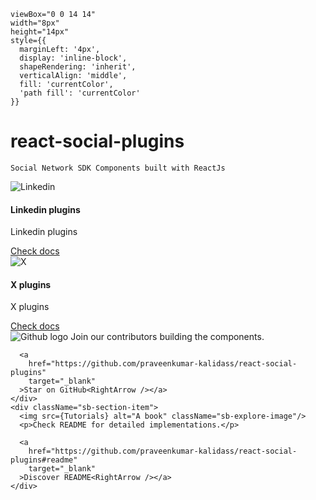 

    viewBox="0 0 14 14" 
    width="8px" 
    height="14px" 
    style={{ 
      marginLeft: '4px',
      display: 'inline-block',
      shapeRendering: 'inherit',
      verticalAlign: 'middle',
      fill: 'currentColor',
      'path fill': 'currentColor'
    }}
>
  <path d="m11.1 7.35-5.5 5.5a.5.5 0 0 1-.7-.7L10.04 7 4.9 1.85a.5.5 0 1 1 .7-.7l5.5 5.5c.2.2.2.5 0 .7Z" />
</svg>

<Meta title="Configure your project" />

<div className="sb-container">
  <div className='sb-section-title'>
    <h1>react-social-plugins</h1>

    Social Network SDK Components built with ReactJs
  </div>
  <div className="sb-section">
    <div className="sb-section-item">
      <img
        src={Linkedin}
        alt="Linkedin"
      />
      <h4 className="sb-section-item-heading">Linkedin plugins</h4>
      <p className="sb-section-item-paragraph">Linkedin plugins</p>
      <a
        href="https://learn.microsoft.com/en-us/linkedin/consumer/integrations/self-serve/plugins"
        target="_blank"
      >Check docs<RightArrow /></a>
    </div>
    <div className="sb-section-item">
      <img
        src={X}
        alt="X"
      />
      <h4 className="sb-section-item-heading">X plugins</h4>
      <p className="sb-section-item-paragraph">X plugins</p>
      <a
        href="https://developer.x.com/en/docs/x-for-websites"
        target="_blank"
      >Check docs<RightArrow /></a>
    </div>
    <div className="sb-section-item"></div>
  </div>
</div>

<div className="sb-section sb-socials">
    <div className="sb-section-item">
      <img src={Github} alt="Github logo" className="sb-explore-image"/>
      Join our contributors building the components.

      <a
        href="https://github.com/praveenkumar-kalidass/react-social-plugins"
        target="_blank"
      >Star on GitHub<RightArrow /></a>
    </div>
    <div className="sb-section-item">
      <img src={Tutorials} alt="A book" className="sb-explore-image"/>
      <p>Check README for detailed implementations.</p>

      <a
        href="https://github.com/praveenkumar-kalidass/react-social-plugins#readme"
        target="_blank"
      >Discover README<RightArrow /></a>
    </div>
</div>

<style>
  {`
  .sb-container {
    margin-bottom: 48px;
  }

  .sb-section {
    width: 100%;
    display: flex;
    flex-direction: row;
    gap: 20px;
  }

  img {
    object-fit: contain;
    height: 143px;
  }

  .sb-section-title {
    margin-bottom: 32px;
  }

  .sb-section a:not(h1 a, h2 a, h3 a) {
    font-size: 14px;
  }

  .sb-section-item, .sb-grid-item {
    flex: 1;
    display: flex;
    flex-direction: column;
  }

  .sb-section-item-heading {
    padding-top: 20px !important;
    padding-bottom: 5px !important;
    margin: 0 !important;
  }
  .sb-section-item-paragraph {
    margin: 0;
    padding-bottom: 10px;
  }

  .sb-chevron {
    margin-left: 5px;
  }

  .sb-features-grid {
    display: grid;
    grid-template-columns: repeat(2, 1fr);
    grid-gap: 32px 20px;
  }

  .sb-socials {
    display: grid;
    grid-template-columns: repeat(4, 1fr);
  }

  .sb-socials p {
    margin-bottom: 10px;
  }

  .sb-explore-image {
    max-height: 32px;
    align-self: flex-start;
  }

  @media screen and (max-width: 600px) {
    .sb-section {
      flex-direction: column;
    }

    .sb-features-grid {
      grid-template-columns: repeat(1, 1fr);
    }

    .sb-socials {
      grid-template-columns: repeat(2, 1fr);
    }
  }
  `}
</style>
